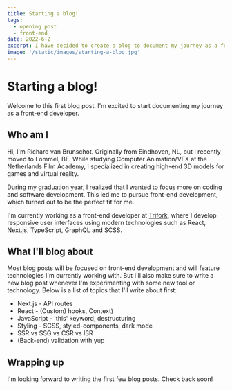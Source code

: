 ```yaml
---
title: Starting a blog!
tags:
  - opening post
  - front-end
date: 2022-6-2
excerpt: I have decided to create a blog to document my journey as a front-end developer and share tips and tricks. Read this first article to learn what I'll be writing about.
image: '/static/images/starting-a-blog.jpg'
---
```


# Starting a blog!

Welcome to this first blog post. I'm excited to start documenting my journey as a front-end developer.

## Who am I

Hi, I'm Richard van Brunschot. Originally from Eindhoven, NL, but I recently moved to Lommel, BE. While studying Computer Animation/VFX at the Netherlands Film Academy, I specialized in creating high-end 3D models for games and virtual reality.

During my graduation year, I realized that I wanted to focus more on coding and software development. This led me to pursue front-end development, which turned out to be the perfect fit for me.

I'm currently working as a front-end developer at [Trifork](https://trifork.com), where I develop responsive user interfaces using modern technologies such as React, Next.js, TypeScript, GraphQL and SCSS.

## What I'll blog about

Most blog posts will be focused on front-end development and will feature technologies I'm currently working with. But I'll also make sure to write a new blog post whenever I'm experimenting with some new tool or technology. Below is a list of topics that I'll write about first:

- Next.js - API routes
- React - (Custom) hooks, Context)
- JavaScript - 'this' keyword, destructuring
- Styling - SCSS, styled-components, dark mode
- SSR vs SSG vs CSR vs ISR
- (Back-end) validation with yup

## Wrapping up

I'm looking forward to writing the first few blog posts. Check back soon!

